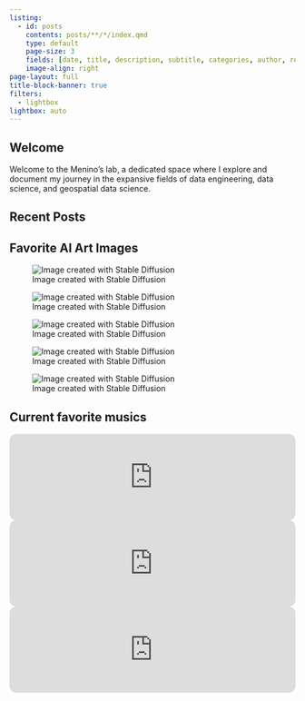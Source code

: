 ```yaml
---
listing:
  - id: posts
    contents: posts/**/*/index.qmd
    type: default
    page-size: 3
    fields: [date, title, description, subtitle, categories, author, reading-time] 
    image-align: right
page-layout: full
title-block-banner: true
filters:
  - lightbox
lightbox: auto
---
```


## Welcome

Welcome to the Menino's lab, a dedicated space where I explore and document my journey in the expansive fields of data engineering, data science, and geospatial data science.

## Recent Posts

::: {#posts}
:::

## Favorite AI Art Images

::: {class="gallery-container"}

![Image created with Stable Diffusion](assets/ai/00199-3590883057.png){group="ai-gallery"}

![Image created with Stable Diffusion](assets/ai/00194-3590883052.png){group="ai-gallery"}

![Image created with Stable Diffusion](assets/ai/00195-3590883053.png){group="ai-gallery"}

![Image created with Stable Diffusion](assets/ai/00198-3590883056.png){group="ai-gallery"}

![Image created with Stable Diffusion](assets/ai/00191-3600307025.png){group="ai-gallery"}

:::

## Current favorite musics

<iframe style="border-radius:12px" src="https://open.spotify.com/embed/track/6Er8Fz6fuZNi5cvwQjv1ya?utm_source=generator&theme=0" width="100%" height="152" frameBorder="0" allowfullscreen="" allow="autoplay; clipboard-write; encrypted-media; fullscreen; picture-in-picture" loading="lazy"></iframe>

<iframe style="border-radius:12px" src="https://open.spotify.com/embed/track/7oB0QBEnGRIJjvlDc8YnM6?utm_source=generator&theme=0" width="100%" height="152" frameBorder="0" allowfullscreen="" allow="autoplay; clipboard-write; encrypted-media; fullscreen; picture-in-picture" loading="lazy"></iframe>

<iframe style="border-radius:12px" src="https://open.spotify.com/embed/track/2xizRhme7pYeITbH1NLLGt?utm_source=generator&theme=0" width="100%" height="152" frameBorder="0" allowfullscreen="" allow="autoplay; clipboard-write; encrypted-media; fullscreen; picture-in-picture" loading="lazy"></iframe>
